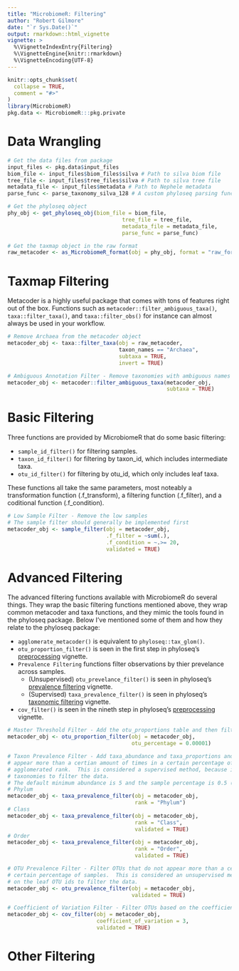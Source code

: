 ```yaml
---
title: "MicrobiomeR: Filtering"
author: "Robert Gilmore"
date: "`r Sys.Date()`"
output: rmarkdown::html_vignette
vignette: >
  %\VignetteIndexEntry{Filtering}
  %\VignetteEngine{knitr::rmarkdown}
  %\VignetteEncoding{UTF-8}
---
```


```r
knitr::opts_chunk$set(
  collapse = TRUE,
  comment = "#>"
)
library(MicrobiomeR)
pkg.data <- MicrobiomeR:::pkg.private
```

# Data Wrangling

```r
# Get the data files from package
input_files <- pkg.data$input_files
biom_file <- input_files$biom_files$silva # Path to silva biom file
tree_file <- input_files$tree_files$silva # Path to silva tree file
metadata_file <- input_files$metadata # Path to Nephele metadata
parse_func <- parse_taxonomy_silva_128 # A custom phyloseq parsing function for silva annotations

# Get the phyloseq object
phy_obj <- get_phyloseq_obj(biom_file = biom_file, 
                                    tree_file = tree_file, 
                                    metadata_file = metadata_file,
                                    parse_func = parse_func)

# Get the taxmap object in the raw format
raw_metacoder <- as_MicrobiomeR_format(obj = phy_obj, format = "raw_format")
```

# Taxmap Filtering

Metacoder is a highly useful package that comes with tons of features right out of the box.  Functions
such as `metacoder::filter_ambiguous_taxa()`, `taxa::filter_taxa()`, and `taxa::filter_obs()` for instance
can almost always be used in your workflow.  

```r
# Remove Archaea from the metacoder object
metacoder_obj <- taxa::filter_taxa(obj = raw_metacoder,
                                   taxon_names == "Archaea",
                                   subtaxa = TRUE,
                                   invert = TRUE)

# Ambiguous Annotation Filter - Remove taxonomies with ambiguous names
metacoder_obj <- metacoder::filter_ambiguous_taxa(metacoder_obj, 
                                                  subtaxa = TRUE)
```

# Basic Filtering

Three functions are provided by MicrobiomeR that do some basic filtering:

* `sample_id_filter()` for filtering samples.
* `taxon_id_filter()` for filtering by taxon_id, which includes intermediate taxa.
* `otu_id_filter()` for filtering by otu_id, which only includes leaf taxa.

These functions all take the same parameters, most noteably a transformation function (.f_transform),
a filtering function (.f_filter), and a coditional function (.f_condition).

```r
# Low Sample Filter - Remove the low samples
# The sample filter should generally be implemented first
metacoder_obj <- sample_filter(obj = metacoder_obj,
                               .f_filter = ~sum(.),
                               .f_condition = ~.>= 20, 
                               validated = TRUE)
```

# Advanced Filtering

The advanced filtering functions available with MicrobiomeR do several things.  They wrap the basic 
filtering functions mentioned above, they wrap common metacoder and taxa functions, and they mimic 
the tools found in the phyloseq package.  Below I've mentioned some of them and how they relate to 
the phyloseq package:

* `agglomerate_metacoder()` is equivalent to `phyloseq::tax_glom()`.
* `otu_proportion_filter()` is seen in the first step in phyloseq's [preprocessing](http://joey711.github.io/phyloseq/preprocess.html#preprocessing) vignette.
* `Prevalence Filtering`  functions filter observations by thier prevelance across samples.
    * (Unsupervised) `otu_prevelance_filter()` is seen in phyloseq's [prevalence
    filtering](http://web.stanford.edu/class/bios221/MicrobiomeWorkflowII.html#prevalence_filtering) vignette.
    * (Supervised) `taxa_prevalence_filter()` is seen in phyloseq's [taxonomic filtering](http://web.stanford.edu/class/bios221/MicrobiomeWorkflowII.html#taxonomic_filtering) vignette.
* `cov_filter()` is seen in the nineth step in phyloseq's [preprocessing](http://joey711.github.io/phyloseq/preprocess.html#preprocessing) vignette.

```r
# Master Threshold Filter - Add the otu_proportions table and then filter OTUs based on min %
metacoder_obj <- otu_proportion_filter(obj = metacoder_obj,
                                       otu_percentage = 0.00001)

# Taxon Prevalence Filter - Add taxa_abundance and taxa_proportions and then filter OTUs that do not
# appear more than a certian amount of times in a certain percentage of samples at the specified
# agglomerated rank.  This is considered a supervised method, because it relies on intermediate
# taxonomies to filter the data.
# The default minimum abundance is 5 and the sample percentage is 0.5 (5%).
# Phylum
metacoder_obj <- taxa_prevalence_filter(obj = metacoder_obj,
                                        rank = "Phylum")
# Class
metacoder_obj <- taxa_prevalence_filter(obj = metacoder_obj,
                                        rank = "Class", 
                                        validated = TRUE)
# Order
metacoder_obj <- taxa_prevalence_filter(obj = metacoder_obj,
                                        rank = "Order", 
                                        validated = TRUE)

# OTU Prevalence Filter - Filter OTUs that do not appear more than a certian amount of times in a
# certain percentage of samples.  This is considered an unsupervised method, because it relies only
# on the leaf OTU ids to filter the data.
metacoder_obj <- otu_prevalence_filter(obj = metacoder_obj, 
                                       validated = TRUE)

# Coefficient of Variation Filter - Filter OTUs based on the coefficient of variation
metacoder_obj <- cov_filter(obj = metacoder_obj,
                            coefficient_of_variation = 3, 
                            validated = TRUE)
```

# Other Filtering

